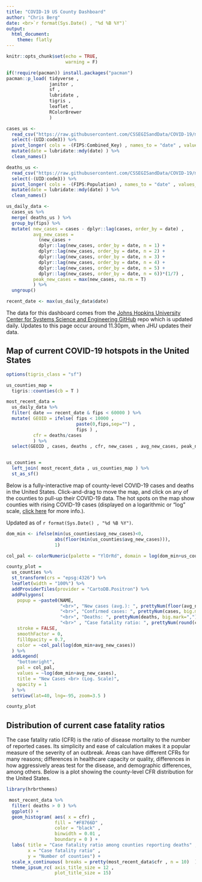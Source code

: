 ```yaml
---
title: "COVID-19 US County Dashboard"
author: "Chris Berg"
date: <br>`r format(Sys.Date() , "%d %B %Y")`
output: 
  html_document:
    theme: flatly
---
```


```r
knitr::opts_chunk$set(echo = TRUE,
                      warning = F)

if(!require(pacman)) install.packages("pacman")
pacman::p_load( tidyverse ,  
                janitor ,
                sf , 
                lubridate ,
                tigris ,
                leaflet ,
                RColorBrewer 
                )

cases_us <- 
  read_csv("https://raw.githubusercontent.com/CSSEGISandData/COVID-19/master/csse_covid_19_data/csse_covid_19_time_series/time_series_covid19_confirmed_US.csv") %>%
  select(-(UID:code3)) %>%
  pivot_longer( cols = -(FIPS:Combined_Key) , names_to = "date" , values_to = "cases") %>%
  mutate(date = lubridate::mdy(date) ) %>%
  clean_names()

deaths_us <- 
  read_csv("https://raw.githubusercontent.com/CSSEGISandData/COVID-19/master/csse_covid_19_data/csse_covid_19_time_series/time_series_covid19_deaths_US.csv") %>%
  select(-(UID:code3)) %>%
  pivot_longer( cols = -(FIPS:Population) , names_to = "date" , values_to = "deaths") %>%
  mutate(date = lubridate::mdy(date) ) %>%
  clean_names()

us_daily_data <- 
  cases_us %>% 
  merge( deaths_us ) %>%
  group_by(fips) %>%
  mutate( new_cases = cases - dplyr::lag(cases, order_by = date) ,
          avg_new_cases = 
            (new_cases + 
            dplyr::lag(new_cases, order_by = date, n = 1) + 
            dplyr::lag(new_cases, order_by = date, n = 2) + 
            dplyr::lag(new_cases, order_by = date, n = 3) + 
            dplyr::lag(new_cases, order_by = date, n = 4) + 
            dplyr::lag(new_cases, order_by = date, n = 5) + 
            dplyr::lag(new_cases, order_by = date, n = 6))*(1/7) ,
          peak_new_cases = max(new_cases, na.rm = T) 
          ) %>%
  ungroup()

recent_date <- max(us_daily_data$date)
```
The data for this dashboard comes from the [Johns Hopkins University Center for Systems Science and Engineering GitHub](https://github.com/CSSEGISandData/COVID-19) repo which is updated daily. Updates to this page occur around 11.30pm, when JHU updates their data.

## Map of current COVID-19 hotspots in the United States


```r
options(tigris_class = "sf")

us_counties_map = 
  tigris::counties(cb = T )

most_recent_data = 
  us_daily_data %>%
  filter( date == recent_date & fips < 60000 ) %>%
  mutate( GEOID = ifelse( fips < 10000 , 
                          paste(0,fips,sep="") , 
                          fips ) ,
          cfr = deaths/cases
          ) %>%
  select(GEOID , cases, deaths , cfr, new_cases , avg_new_cases, peak_new_cases )


us_counties = 
  left_join( most_recent_data , us_counties_map ) %>%
  st_as_sf()

```

Below is a fully-interactive map of county-level COVID-19 cases and deaths in the United States. Click-and-drag to move the map, and click on any of the counties to pull-up their COVID-19 data. The hot spots on the map show counties with rising COVID-19 cases (displayed on a logarithmic or "log" scale, [click here](https://blog.datawrapper.de/weeklychart-logscale/) for more info.).


Updated as of `r format(Sys.Date() , "%d %B %Y")`.


```r
dom_min <- ifelse(min(us_counties$avg_new_cases)<0,
                  abs(floor(min(us_counties$avg_new_cases))),
                  1)

col_pal <- colorNumeric(palette = "YlOrRd", domain = log(dom_min+us_counties$avg_new_cases) )

county_plot = 
  us_counties %>%
  st_transform(crs = "epsg:4326") %>%
  leaflet(width = "100%") %>% 
  addProviderTiles(provider = "CartoDB.Positron") %>%
  addPolygons(
    popup = ~paste0(NAME, 
                    "<br>", "New cases (avg.): ", prettyNum(floor(avg_new_cases), big.mark=","), 
                    "<br>", "Confirmed cases: ", prettyNum(cases, big.mark=","), 
                    "<br>", "Deaths: ", prettyNum(deaths, big.mark=",") , 
                    "<br>" , "Case fatality ratio: ", prettyNum(round(cfr,3), big.mark=",") ),
    stroke = FALSE,
    smoothFactor = 0,
    fillOpacity = 0.7,
    color = ~col_pal(log(dom_min+avg_new_cases))
  ) %>%
  addLegend(
    "bottomright", 
    pal = col_pal, 
    values = ~log(dom_min+avg_new_cases),
    title = "New Cases <br> (Log. Scale)",
    opacity = 1
  ) %>% 
  setView(lat=40, lng=-95, zoom=3.5 )

county_plot

```


## Distribution of current case fatality ratios

The case fatality ratio (CFR) is the ratio of disease mortality to the number of reported cases. Its simplicity and ease of calculation makes it a popular measure of the severity of an outbreak. Areas can have different CFRs for many reasons; differences in healthcare capacity or quality, differences in how aggressively areas test for the disease, and demographic differences, among others. Below is a plot showing the county-level CFR distribution for the United States.

```r
library(hrbrthemes)

 most_recent_data %>%
  filter( deaths > 0 ) %>%
  ggplot() + 
  geom_histogram( aes( x = cfr) , 
                  fill = "#F8766D" , 
                  color = "black" , 
                  binwidth = 0.01 , 
                  boundary = 0 ) + 
  labs( title = "Case fatality ratio among counties reporting deaths" , 
        x = "Case fatality ratio" , 
        y = "Number of counties") +
  scale_x_continuous( breaks = pretty(most_recent_data$cfr , n = 10)  ) +
  theme_ipsum_rc( axis_title_size = 12 ,
                  plot_title_size = 15)

```
